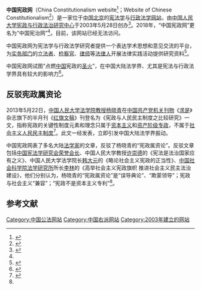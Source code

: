 {{Infobox website
| name            = 中国宪政网
| logo            = 
| logocaption     =
| screenshot      =
| collapsible     =
| collapsetext    =
| caption         =
| url             = [http://web.archive.org/web/20200725144627/http://www.calaw.cn/ www.calaw.cn]
| commercial      = 
| type            = 
| registration    =
| language        = 
| num_users       =
| content_license =
| owner           = [[中国人民大学宪政与行政法治研究中心|中国人民大学宪政与行政法治研究中心]]
| location ={{PRC}}[[北京市|北京市]]中关村大街59号中国人民大学
| author          =
| editor          =
| launch_date     = 2003年5月28日
| alexa           = 
| revenue         =
| footnotes       =
| current_status       = 404（原因不明）
}}

'''中国宪政网'''（China Constitutionalism website<ref name="Chen2015">{{cite book|author=Jianfu Chen|title=Chinese Law: Context and Transformation: Revised and Expanded Edition|url=https://books.google.com/books?id=Q2xyDAAAQBAJ&pg=PA1045|date=4 December 2015|publisher=Brill Publishers|isbn=978-90-04-22889-4|pages=1045–|access-date=2020-07-25|archive-date=2020-07-29|archive-url=https://web.archive.org/web/20200729093355/https://books.google.com/books?id=Q2xyDAAAQBAJ&pg=PA1045|dead-url=no}}</ref>；Website of Chinese Constitutionalism<ref name="WuLansdowne2015">{{cite book|author1=Guoguang Wu|author2=Helen Lansdowne|title=China's Transition from Communism - New Perspectives|url=https://books.google.com/books?id=Ha_hCgAAQBAJ&pg=PA113|date=6 November 2015|publisher=Routledge|isbn=978-1-317-50120-6|pages=113–|access-date=2020-07-25|archive-date=2020-08-12|archive-url=https://web.archive.org/web/20200812082409/https://books.google.com/books?id=Ha_hCgAAQBAJ&pg=PA113|dead-url=no}}</ref>）是一家位于[[中国北京|中国北京]]的[[宪法学|宪法学]]与[[行政法学|行政法学]][[网站|网站]]，由[[中国人民大学宪政与行政法治研究中心|中国人民大学宪政与行政法治研究中心]]于2003年5月28日创办<ref name="BBC">{{cite web|url=https://www.bbc.com/zhongwen/simp/china/2013/05/130523_china_scholar_argue|title=多名中国学者撰文反驳“宪政属资论”|date=2013年5月23日|publisher=[[BBC中文网|BBC中文网]]|accessdate=2020年7月25日|archive-date=2020年8月15日|archive-url=https://web.archive.org/web/20200815054136/https://www.bbc.com/zhongwen/simp/china/2013/05/130523_china_scholar_argue|dead-url=no}}</ref>。2018年，“中国宪政网”更名为“中国宪治网”<ref name="中国宪政网简介"/>。目前，该网站已经无法访问。

中国宪政网为宪法学与行政法学研究者提供一个表达学术思想和意见交流的平台，为[[实务部门|实务部门]]的[[立法者|立法者]]、[[检察官|检察官]]、[[律师|律师]]等[[法律人|法律人]]开展法律实践活动提供研究资料<ref name="中国宪政网简介">{{cite web|url=http://calaw.cn/server/default.asp?unit=%B9%D8%D3%DA%CE%D2%C3%C7|title=中国宪政网简介|accessdate=2020年7月25日|publisher=中国宪政网|archive-date=2020年7月25日|archive-url=https://web.archive.org/web/20200725154800/http://www.calaw.cn/server/default.asp?unit=%B9%D8%D3%DA%CE%D2%C3%C7|dead-url=no}}</ref>。

中国宪政网试图“点燃[[中华人民共和国|中国]]宪政的[[圣火|圣火]]”，在中国大陆法学界、尤其是宪法与行政法学界具有较大的影响力<ref>{{cite book|title=中美法律信息与图书馆研讨会: 论文集|url=https://books.google.com/books?id=F7g5AQAAIAAJ|year=2009|publisher=中国政法大学}}</ref>。

==反驳宪政属资论==
2013年5月22日，[[中国人民大学法学院|中国人民大学法学院]][[教授|教授]][[杨晓青|杨晓青]]在[[中国共产党|中国共产党]][[机关刊物|机关刊物]]《[[求是|求是]]》杂志旗下的半月刊《[[红旗文稿|红旗文稿]]》刊登名为《宪政与人民民主制度之比较研究》一文，指称宪政的关键性制度元素和理念只属于[[资本主义|资本主义]]和[[资产阶级专政|资产阶级专政]]，不属于[[社会主义|社会主义]][[人民民主制度|人民民主制度]]<ref>{{cite web|url=https://www.bbc.com/zhongwen/simp/china/2013/05/130522_capitalism_comments|title=网友热议《宪政与人民民主制度之比较研究》|date=2013年5月22日|publisher=[[BBC中文网|BBC中文网]]|accessdate=2020年7月25日|archive-date=2018年12月27日|archive-url=https://web.archive.org/web/20181227103411/https://www.bbc.com/zhongwen/simp/china/2013/05/130522_capitalism_comments|dead-url=no}}</ref>。此文一经发表，立即引发中国大陆法学界振动。

中国宪政网表了多名大陆[[法学家|法学家]]的文章，反驳了杨晓青的“宪政属资论”。反驳文章包括[[中国宪法学研究会|中国宪法学研究会]][[荣誉会长|荣誉会长]]、中国人民大学教授[[许崇德|许崇德]]的《宪法是法治国家应有之义》、中国人民大学法学院长[[韩大元|韩大元]]的《略论社会主义宪政的正当性》、[[中国社会科学院法学研究所|中国社会科学院法学研究所]]所长[[李林_(法学家)|李林]]的《高举社会主义宪政旗帜 推进社会主义民主法治建设》，他们分别认为，杨晓青的“宪政属资论”是“误导典论”、“欺蒙领导”；宪政与社会主义“兼容”；“宪政不是资本主义专利”<ref name="BBC"/>。

==参考文献==
{{Reflist}}
[[Category:中国公法网站|Category:中国公法网站]]
[[Category:中国右派网站|Category:中国右派网站]]
[[Category:2003年建立的网站|Category:2003年建立的网站]]